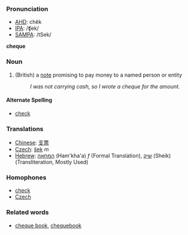 ===Pronunciation===
*[[w:AHD|AHD]]: chĕk
*[[w:IPA|IPA]]: /ʧek/
*[[w:SAMPA|SAMPA]]: /tSek/

'''cheque'''
===Noun===
# (British) a [[note]] promising to pay money to a named person or entity
#:''I was not carrying cash, so I wrote a cheque for the amount.''

====Alternate Spelling====
*[[check]]

===Translations===
*[[Chinese]]: [[支票]] 
*[[Czech]]: [[šek]] ''m''
*[[Hebrew]]: [[המחאה]] (Ham'kha'a) ''f'' (Formal Translation), [[שיק]] (Sheik) (Transliteration, Mostly Used)

===Homophones===
*[[check]]
*[[Czech]]

===Related words===
*[[cheque book]], [[chequebook]]